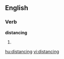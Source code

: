 
==English==

===Verb===
'''distancing'''

# {{present participle of|[[distance]]}}

[[hu:distancing]]
[[vi:distancing]]